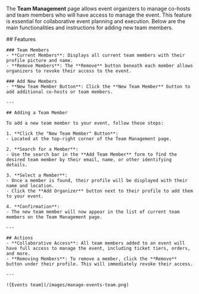 


The **Team Management** page allows event organizers to manage co-hosts and team members who will have access to manage the event. This feature is essential for collaborative event planning and execution. Below are the main functionalities and instructions for adding new team members.

<Tabs>
  <Tab title="Web">
    ## Features

    ### Team Members
    - **Current Members**: Displays all current team members with their profile picture and name.
    - **Remove Members**: The **Remove** button beneath each member allows organizers to revoke their access to the event.

    ### Add New Members
    - **New Team Member Button**: Click the **New Team Member** button to add additional co-hosts or team members.

    ---

    ## Adding a Team Member

    To add a new team member to your event, follow these steps:

    1. **Click the "New Team Member" Button**:
    - Located at the top-right corner of the Team Management page.

    2. **Search for a Member**:
    - Use the search bar in the **Add Team Member** form to find the desired team member by their email, name, or other identifying details.

    3. **Select a Member**:
    - Once a member is found, their profile will be displayed with their name and location.
    - Click the **Add Organizer** button next to their profile to add them to your event.

    4. **Confirmation**:
    - The new team member will now appear in the list of current team members on the Team Management page.

    ---

    ## Actions
    - **Collaborative Access**: All team members added to an event will have full access to manage the event, including ticket tiers, orders, and more.
    - **Removing Members**: To remove a member, click the **Remove** button under their profile. This will immediately revoke their access.

    ---

    ![Events team](/images/manage-events-team.png)
  </Tab>
  <Tab title="App">
  </Tab>
</Tabs>

